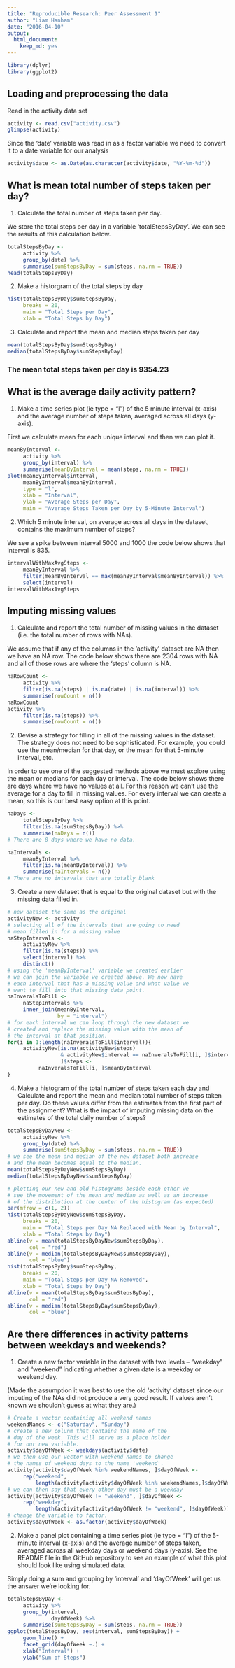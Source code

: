 ```yaml
---
title: "Reproducible Research: Peer Assessment 1"
author: "Liam Hanham"
date: "2016-04-10"
output: 
  html_document: 
    keep_md: yes
---
```

```r
library(dplyr)
library(ggplot2)
```
## Loading and preprocessing the data
Read in the activity data set
```r
activity <- read.csv("activity.csv")
glimpse(activity)
```
Since the 'date' variable was read in as a factor variable
we need to convert it to a date variable for our analysis
```r
activity$date <- as.Date(as.character(activity$date, "%Y-%m-%d"))
```

## What is mean total number of steps taken per day?
1. Calculate the total number of steps taken per day.

We store the total steps per day in a variable 'totalStepsByDay'.
We can see the results of this calculation below.
```r
totalStepsByDay <-
     activity %>% 
     group_by(date) %>% 
     summarise(sumStepsByDay = sum(steps, na.rm = TRUE)) 
head(totalStepsByDay)
```

2. Make a historgram of the total steps by day
```r
hist(totalStepsByDay$sumStepsByDay,
     breaks = 20,
     main = "Total Steps per Day",
     xlab = "Total Steps by Day")
```

3. Calculate and report the mean and median steps taken per day
```r
mean(totalStepsByDay$sumStepsByDay)
median(totalStepsByDay$sumStepsByDay)
```

### The mean total steps taken per day is 9354.23

## What is the average daily activity pattern?
1. Make a time series plot (ie type = "l") of the 5 minute interval
(x-axis) and the average number of steps taken, averaged across
all days (y-axis).

First we calculate mean for each unique interval and then we can plot it.
```r
meanByInterval <-
     activity %>% 
     group_by(interval) %>% 
     summarise(meanByInterval = mean(steps, na.rm = TRUE))
plot(meanByInterval$interval, 
     meanByInterval$meanByInterval,
     type = "l",
     xlab = "Interval",
     ylab = "Average Steps per Day",
     main = "Average Steps Taken per Day by 5-Minute Interval")
```

2. Which 5 minute interval, on average across all days
in the dataset, contains the maximum number of steps?

We see a spike between interval 5000 and 1000 the code below
shows that interval is 835.
```r
intervalWithMaxAvgSteps <-
     meanByInterval %>% 
     filter(meanByInterval == max(meanByInterval$meanByInterval)) %>% 
     select(interval)
intervalWithMaxAvgSteps
```

## Imputing missing values
1. Calculate and report the total number of missing values 
in the dataset (i.e. the total number of rows with NAs).

We assume that if any of the columns in the 'activity' dataset
are NA then we have an NA row. The code below shows there are 
2304 rows with NA and all of those rows are where the 'steps'
column is NA.
```r
naRowCount <-
     activity %>% 
     filter(is.na(steps) | is.na(date) | is.na(interval)) %>% 
     summarise(rowCount = n())
naRowCount
activity %>% 
     filter(is.na(steps)) %>% 
     summarise(rowCount = n())
```

2. Devise a strategy for filling in all of the missing values 
in the dataset. The strategy does not need to be sophisticated. 
For example, you could use the mean/median for that day, or 
the mean for that 5-minute interval, etc.

In order to use one of the suggested methods above we must explore
using the mean or medians for each day or interval. The code below
shows there are days where we have no values at all. For this reason
we can't use the average for a day to fill in missing values. For every
interval we can create a mean, so this is our best easy option at this
point.
```r
naDays <-
     totalStepsByDay %>% 
     filter(is.na(sumStepsByDay)) %>% 
     summarise(naDays = n())
# There are 8 days where we have no data.

naIntervals <-
     meanByInterval %>% 
     filter(is.na(meanByInterval)) %>%
     summarise(naIntervals = n())
# There are no intervals that are totally blank
```

3. Create a new dataset that is equal to the original dataset 
but with the missing data filled in.
```r
# new dataset the same as the original
activityNew <- activity
# selecting all of the intervals that are going to need
# mean filled in for a missing value
naStepIntervals <-
     activityNew %>% 
     filter(is.na(steps)) %>% 
     select(interval) %>% 
     distinct()
# using the 'meanByInterval' variable we created earlier
# we can join the variable we created above. We now have
# each interval that has a missing value and what value we
# want to fill into that missing data point.
naInveralsToFill <-
     naStepIntervals %>% 
     inner_join(meanByInterval,
                by = "interval")
# for each interval we can loop through the new dataset we
# created and replace the missing value with the mean of 
# the interval at that position.
for(i in 1:length(naInveralsToFill$interval)){
     activityNew[is.na(activityNew$steps) 
                 & activityNew$interval == naInveralsToFill[i, ]$interval, 
                 ]$steps <-
          naInveralsToFill[i, ]$meanByInterval
}
```

4. Make a histogram of the total number of steps taken each 
day and Calculate and report the mean and median total 
number of steps taken per day. Do these values differ from the 
estimates from the first part of the assignment? What is the 
impact of imputing missing data on the estimates of the total 
daily number of steps?

```r
totalStepsByDayNew <-
     activityNew %>% 
     group_by(date) %>% 
     summarise(sumStepsByDay = sum(steps, na.rm = TRUE)) 
# we see the mean and median of the new dataset both increase
# and the mean becomes equal to the median.
mean(totalStepsByDayNew$sumStepsByDay)
median(totalStepsByDayNew$sumStepsByDay)

# plotting our new and old histograms beside each other we
# see the movement of the mean and median as well as an increase
# of the distribution at the center of the histogram (as expected)
par(mfrow = c(1, 2))
hist(totalStepsByDayNew$sumStepsByDay,
     breaks = 20,
     main = "Total Steps per Day NA Replaced with Mean by Interval",
     xlab = "Total Steps by Day")
abline(v = mean(totalStepsByDayNew$sumStepsByDay),
       col = "red")
abline(v = median(totalStepsByDayNew$sumStepsByDay),
       col = "blue")
hist(totalStepsByDay$sumStepsByDay,
     breaks = 20,
     main = "Total Steps per Day NA Removed",
     xlab = "Total Steps by Day")
abline(v = mean(totalStepsByDay$sumStepsByDay),
       col = "red")
abline(v = median(totalStepsByDay$sumStepsByDay),
       col = "blue")
```

## Are there differences in activity patterns between weekdays and weekends?

1. Create a new factor variable in the dataset with two 
levels – “weekday” and “weekend” indicating whether a given 
date is a weekday or weekend day.

(Made the assumption it was best to use the old 'activity' 
dataset since our imputing of the NAs did not produce a 
very good result. If values aren't known we shouldn't guess
at what they are.)
```r
# Create a vector containing all weekend names
weekendNames <- c("Saturday", "Sunday")
# create a new colunm that contains the name of the
# day of the week. This will serve as a place holder
# for our new variable.
activity$dayOfWeek <- weekdays(activity$date)
# we then use our vector with weekend names to change 
# the names of weekend days to the name 'weekend'.
activity[activity$dayOfWeek %in% weekendNames, ]$dayOfWeek <- 
     rep("weekend",
         length(activity[activity$dayOfWeek %in% weekendNames,]$dayOfWeek))
# we can then say that every other day must be a weekday
activity[activity$dayOfWeek != "weekend", ]$dayOfWeek <- 
     rep("weekday",
         length(activity[activity$dayOfWeek != "weekend", ]$dayOfWeek))
# change the variable to factor.
activity$dayOfWeek <- as.factor(activity$dayOfWeek)
```

2. Make a panel plot containing a time series plot (ie type = "l")
of the 5-minute interval (x-axis) and the average number of steps 
taken, averaged across all weekday days or weekend days (y-axis). 
See the README file in the GitHub repository to see an example of 
what this plot should look like using simulated data.

Simply doing a sum and grouping by 'interval' and 'dayOfWeek'
will get us the answer we're looking for.
```r
totalStepsByDay <-
     activity %>% 
     group_by(interval,
              dayOfWeek) %>% 
     summarise(sumStepsByDay = sum(steps, na.rm = TRUE))
ggplot(totalStepsByDay, aes(interval, sumStepsByDay)) +
     geom_line() +
     facet_grid(dayOfWeek ~.) +
     xlab("Interval") +
     ylab("Sum of Steps")
```